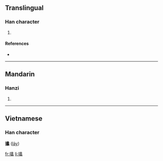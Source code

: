 ==Translingual==

===Han character===
{{Han char|rn=64|rad=手|as=21|sn=24|four=5703<sub>6</sub>|canj=手女人戈 (QVOI)}}

# {{defn|Han|sort=手21}}

====References====
* {{Han ref|kx=0465.120|dkj=13052|dj=0814.070|hdz=31992.100|uh=652D|ud=25901|bh=F8A9|bd=63657}}

----

==Mandarin==

===Hanzi===
{{cmn-hanzi|pin=[[lì]] ([[li4]])|wg=li<sup>4</sup>}}

# {{defn|Mandarin}}

----

==Vietnamese==
===Han character===
'''攭''' ([[lảy]])

[[fr:攭]]
[[li:攭]]